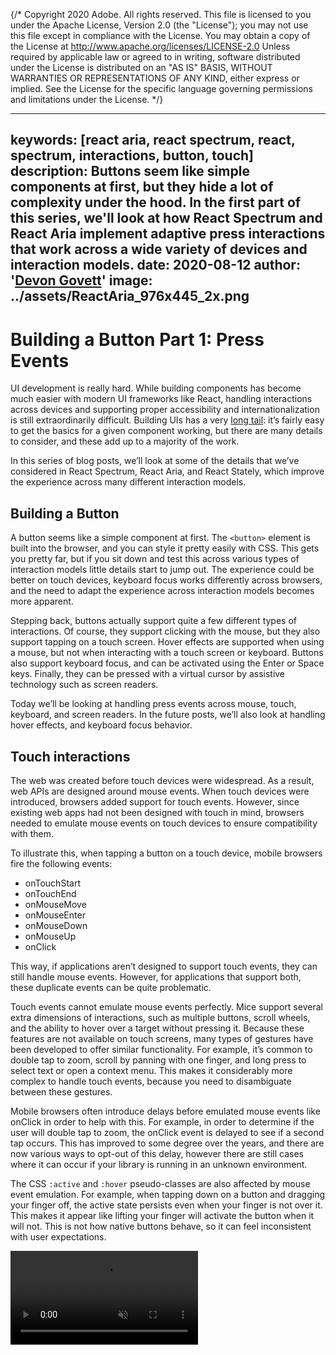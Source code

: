 {/* Copyright 2020 Adobe. All rights reserved.
This file is licensed to you under the Apache License, Version 2.0 (the "License");
you may not use this file except in compliance with the License. You may obtain a copy
of the License at http://www.apache.org/licenses/LICENSE-2.0
Unless required by applicable law or agreed to in writing, software distributed under
the License is distributed on an "AS IS" BASIS, WITHOUT WARRANTIES OR REPRESENTATIONS
OF ANY KIND, either express or implied. See the License for the specific language
governing permissions and limitations under the License. */}



---
keywords: [react aria, react spectrum, react, spectrum, interactions, button, touch]
description: Buttons seem like simple components at first, but they hide a lot of complexity under the hood. In the first part of this series, we'll look at how React Spectrum and React Aria implement adaptive press interactions that work across a wide variety of devices and interaction models.
date: 2020-08-12
author: '[Devon Govett](https://twitter.com/devongovett)'
image: ../assets/ReactAria_976x445_2x.png
---

# Building a Button Part 1: Press Events

UI development is really hard. While building components has become much easier with modern UI frameworks like React, handling interactions across devices and supporting proper accessibility and internationalization is still extraordinarily difficult. Building UIs has a very [long tail](https://en.wikipedia.org/wiki/Long_tail): it’s fairly easy to get the basics for a given component working, but there are many details to consider, and these add up to a majority of the work.

In this series of blog posts, we’ll look at some of the details that we’ve considered in React Spectrum, React Aria, and React Stately, which improve the experience across many different interaction models.

## Building a Button

A button seems like a simple component at first. The `<button>` element is built into the browser, and you can style it pretty easily with CSS. This gets you pretty far, but if you sit down and test this across various types of interaction models little details start to jump out. The experience could be better on touch devices, keyboard focus works differently across browsers, and the need to adapt the experience across interaction models becomes more apparent.

Stepping back, buttons actually support quite a few different types of interactions. Of course, they support clicking with the mouse, but they also support tapping on a touch screen. Hover effects are supported when using a mouse, but not when interacting with a touch screen or keyboard. Buttons also support keyboard focus, and can be activated using the <Keyboard>Enter</Keyboard> or <Keyboard>Space</Keyboard> keys. Finally, they can be pressed with a virtual cursor by assistive technology such as screen readers.

Today we’ll be looking at handling press events across mouse, touch, keyboard, and screen readers. In the future posts, we’ll also look at handling hover effects, and keyboard focus behavior.

## Touch interactions

The web was created before touch devices were widespread. As a result, web APIs are designed around mouse events. When touch devices were introduced, browsers added support for touch events. However, since existing web apps had not been designed with touch in mind, browsers needed to emulate mouse events on touch devices to ensure compatibility with them.

To illustrate this, when tapping a button on a touch device, mobile browsers fire the following events:

- onTouchStart
- onTouchEnd
- onMouseMove
- onMouseEnter
- onMouseDown
- onMouseUp
- onClick

This way, if applications aren’t designed to support touch events, they can still handle mouse events. However, for applications that support both, these duplicate events can be quite problematic.

Touch events cannot emulate mouse events perfectly. Mice support several extra dimensions of interactions, such as multiple buttons, scroll wheels, and the ability to hover over a target without pressing it. Because these features are not available on touch screens, many types of gestures have been developed to offer similar functionality. For example, it’s common to double tap to zoom, scroll by panning with one finger, and long press to select text or open a context menu. This makes it considerably more complex to handle touch events, because you need to disambiguate between these gestures.

Mobile browsers often introduce delays before emulated mouse events like onClick in order to help with this. For example, in order to determine if the user will double tap to zoom, the onClick event is delayed to see if a second tap occurs. This has improved to some degree over the years, and there are now various ways to opt-out of this delay, however there are still cases where it can occur if your library is running in an unknown environment.

The CSS `:active` and `:hover` pseudo-classes are also affected by mouse event emulation. For example, when tapping down on a button and dragging your finger off, the active state persists even when your finger is not over it. This makes it appear like lifting your finger will activate the button when it will not. This is not how native buttons behave, so it can feel inconsistent with user expectations.

<Video src={draggingVideoUrl} loop autoPlay muted />

## Pointer events

The [pointer events](https://developer.mozilla.org/en-US/docs/Web/API/Pointer_events) spec is designed to help with these issues. It unifies mouse, touch, and stylus interactions into a single event model. We can handle the `onPointerDown` and `onPointerUp` events, each of which has a `pointerType` property to indicate what type of interaction triggered it. This is very useful to allow other parts of the UI to adapt based on the interaction model. For example, selection of items in a list on a desktop occurs on mouse down but on mobile it occurs on touch up.

While browser support is improving, React Aria also implements fallbacks for pointer events on top of mouse and touch events. We listen for both, and if a touch event occurs prior to the mouse event, we ignore it. This way we can determine what kind of device fired the event, and also ensure that we handle events as fast as possible without waiting for browser delays.

Even with pointer events there are still some browser inconsistencies though. For example, Safari on early versions of iOS 13 had a [bug](https://bugs.webkit.org/show_bug.cgi?id=199803) where `onPointerEnter` and `onPointerLeave` were not implemented correctly, so we needed to implement our own hit testing using `onPointerMove` instead. In addition, iOS still sometimes fires `onPointerUp` even if your finger isn’t over the target, so we need to double check ourselves as well.

## Touch cancelation

Another interesting thing about touch events is that they can be canceled. For example, if you’re in the middle of touching a button and you get a phone call or other notification, your press cannot be completed due to an overlay covering the element you were touching.

Touch events can also be canceled by scrolling. If you touch a button and then scroll the page, you likely did not intend to activate the button. So when you release your touch, it should not trigger the button’s press action. We need to disambiguate between these events and cancel the press as appropriate in order to behave as the user expects.

## Text selection

Text selection gestures are another case where we need to determine the user’s intent. On iOS, for example, a long press begins text selection. However, when pressing a button, you wouldn’t usually expect text selection to start.

<Video src={textSelectionVideoUrl} loop autoPlay muted />

It is possible to add the `user-select: none` CSS property to the button to make it non-selectable, but even with that enabled, Safari still tries to select elements nearby. The only way to avoid this is to add `user-select: none` to the entire page. We wouldn’t want to do this all the time though, because some elements should allow text selection to occur. React Aria automatically handles adding `user-select: none` to the page on touch start on a pressable element, and removes it after a short delay on press up. The delay is necessary because iOS may begin selecting even after touch up within some threshold.

## Keyboard interactions

Buttons can also be pressed using the keyboard with the <Keyboard>Enter</Keyboard> or <Keyboard>Space</Keyboard> keys. This is fairly easy to implement, but there are a few details worth considering. For example, if the element is a link, it should only be triggered by the <Keyboard>Enter</Keyboard> key and not the <Keyboard>Space</Keyboard> key, except if it has the ARIA `button` role applied.

There is also the challenge of repeating keyboard events. If you press and hold a key on the keyboard, the `onKeyDown` event will repeat periodically until you release the key. This is useful in text inputs, but not really on buttons and other pressable elements, and can even be problematic. For example, if you had a button which opened a menu of selectable items, pressing and holding the <Keyboard>Enter</Keyboard> key would cause the menu to open, and then the first menu item to be selected without the user intending to do this. This is because the event repeats, so once the menu opens on the first key down event, the menu item gains focus and is triggered by the repeated event. React Aria is careful to ignore these repeating events so this does not happen.

## Virtual press events

When interacting with a screen reader or other assistive technology, buttons may be activated by only an `onClick` event with no preceding pointer, mouse, or keyboard events. Because of this, we still need to handle the `onClick` event, but we need to ignore click events preceded by another user event to prevent duplication.

In addition, we can use various properties of the events to infer that it was triggered by a virtual cursor. In most browsers, the `event.detail` property will be zero when triggered by a virtual cursor, but in Firefox, we use the `mozInputSource` property. This allows us to set an appropriate `pointerType` for our event, which enables other components to tailor their experience for screen reader interactions.

## Unified press events

All of this together encompasses React Aria’s [usePress](https://react-spectrum.adobe.com/react-aria/usePress.html) hook. It handles mouse, touch, keyboard, and screen reader interactions and provides a unified API for handling all of these. `onPressStart` is fired when the user starts pressing via any interaction model, and `onPressEnd` is fired when the user lifts their pointer or drags it off of the target. `onPressStart` can be called again if the user drags their pointer back over the target. Finally, `onPress` is fired if the user lifts their pointer over the target.

Each of these events receive a unified `PressEvent` object rather than the underlying native events, which allows the application code to handle press events from any interaction model the same way. A `pointerType` property similar to the one available in pointer events is included in press events, but with additional keyboard and virtual pointer types. This allows applications to adapt their event handling to different devices if needed.

With the [usePress](https://react-spectrum.adobe.com/react-aria/usePress.html) hook, our buttons handle interactions consistently. Dragging your pointer off the button correctly removes the active state, text selection is canceled, and issues with emulated mouse events are avoided.

<Video src={buttonVideoUrl} loop autoPlay muted />

Try a live example for yourself in our [Button](https://react-spectrum.adobe.com/react-spectrum/Button.html) docs!

## Conclusion

As you can see, buttons are deceptively complicated once you consider all of the interactions they can support. The [useButton](https://react-spectrum.adobe.com/react-aria/useButton.html) and underlying [usePress](https://react-spectrum.adobe.com/react-aria/usePress.html) hooks in React Aria handle all of this complexity, and ensure that everything works as expected across devices. If you are building your own button component, I’d highly recommend checking them out!

I'd also like to acknowledge the work of the React core team, particularly [Dominic Gannaway](https://twitter.com/trueadm) and [Nicolas Gallagher](https://twitter.com/necolas), in researching some of the interactions described in this post. We learned a lot from their implementation in building React Aria's press event handling.

In the [next part](building-a-button-part-2.html) of this series, we’ll cover how React Spectrum handles hover interactions across devices.
